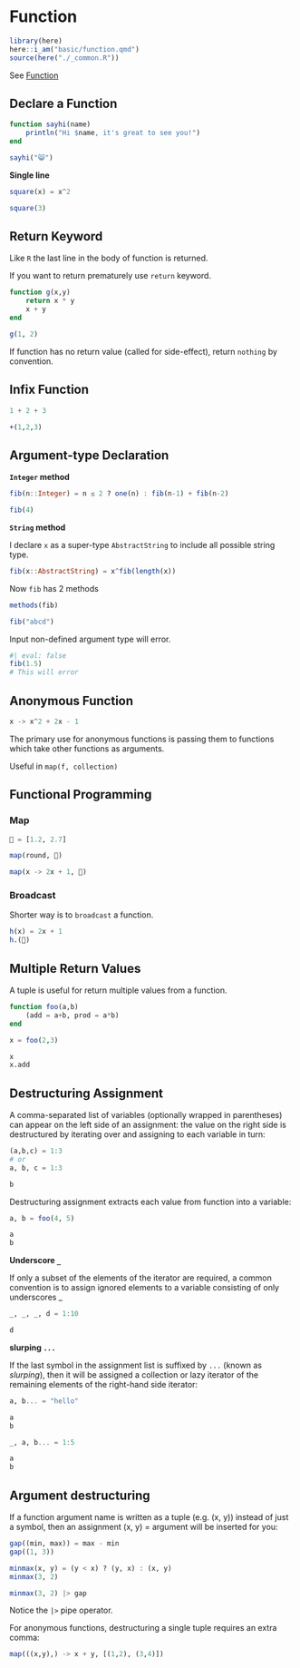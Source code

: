 # Function

```r
library(here)
here::i_am("basic/function.qmd")
source(here("./_common.R"))
```

See [Function](https://docs.julialang.org/en/v1/manual/functions/)

## Declare a Function

```julia
function sayhi(name)
    println("Hi $name, it's great to see you!")
end
```



```julia
sayhi("😸")
```


**Single line**

```julia
square(x) = x^2

square(3)
```

## Return Keyword

Like `R` the last line in the body of function is returned. 

If you want to return prematurely use `return` keyword.

```julia
function g(x,y)
    return x * y
    x + y
end

g(1, 2)
```

If function has no return value (called for side-effect), return `nothing` by convention.

## Infix Function

```julia
1 + 2 + 3

+(1,2,3)
```

## Argument-type Declaration

**`Integer` method**

```julia
fib(n::Integer) = n ≤ 2 ? one(n) : fib(n-1) + fib(n-2)
```

```julia
fib(4)
```


**`String` method** 

I declare `x` as a super-type `AbstractString` to include all possible string type.

```julia
fib(x::AbstractString) = x^fib(length(x))
```

Now `fib` has 2 methods

```julia
methods(fib)
```

```julia
fib("abcd")
```

Input non-defined argument type will error.

```julia
#| eval: false
fib(1.5)
# This will error
```


## Anonymous Function

```julia
x -> x^2 + 2x - 1
```

The primary use for anonymous functions is passing them to functions which take other functions as arguments. 

Useful in `map(f, collection)`


## Functional Programming

 
### Map

```julia
📖 = [1.2, 2.7]
```



```julia
map(round, 📖)
```

```julia
map(x -> 2x + 1, 📖)
```


### Broadcast

Shorter way is to `broadcast` a function.

```julia
h(x) = 2x + 1
h.(📖)
```




## Multiple Return Values

A tuple is useful for return multiple values from a function.

```julia
function foo(a,b)
    (add = a+b, prod = a*b)
end
```


```julia
x = foo(2,3)

x
x.add
```

## Destructuring Assignment

A comma-separated list of variables (optionally wrapped in parentheses) can appear on the left side of an assignment: the value on the right side is destructured by iterating over and assigning to each variable in turn:

```julia
(a,b,c) = 1:3 
# or 
a, b, c = 1:3

b
```


Destructuring assignment extracts each value from function into a variable:

```julia
a, b = foo(4, 5)

a
b
```

**Underscore `_`**

If only a subset of the elements of the iterator are required, a common convention is to assign ignored elements to a variable consisting of only underscores _ 

```julia
_, _, _, d = 1:10

d
```

**slurping `...`**

If the last symbol in the assignment list is suffixed by `...` (known as *slurping*), then it will be assigned a collection or lazy iterator of the remaining elements of the right-hand side iterator:

```julia
a, b... = "hello"

a
b
```

```julia
_, a, b... = 1:5

a
b
```


## Argument destructuring

If a function argument name is written as a tuple (e.g. (x, y)) instead of just a symbol, then an assignment (x, y) = argument will be inserted for you:

```julia
gap((min, max)) = max - min
gap((1, 3))
```


```julia
minmax(x, y) = (y < x) ? (y, x) : (x, y)
minmax(3, 2)
```


```julia
minmax(3, 2) |> gap
```

Notice the `|>` pipe operator.


For anonymous functions, destructuring a single tuple requires an extra comma:

```julia
map(((x,y),) -> x + y, [(1,2), (3,4)])
```